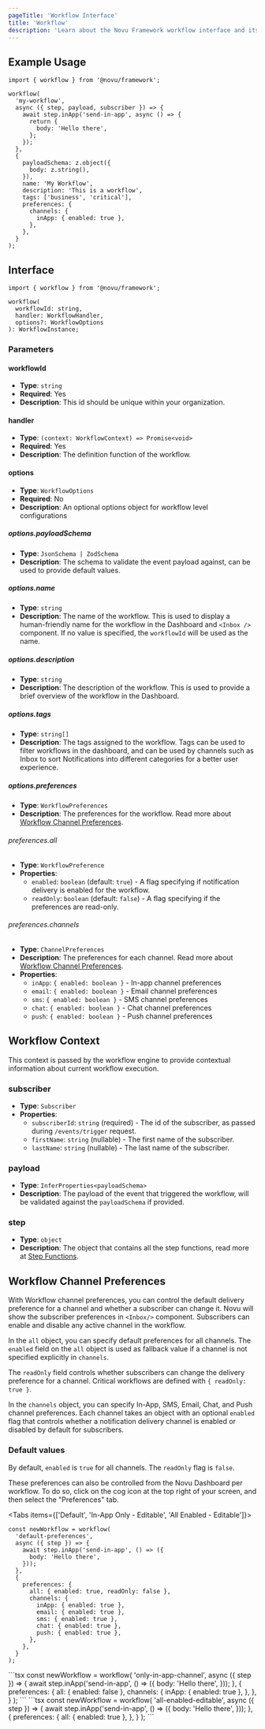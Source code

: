 ```yaml
---
pageTitle: 'Workflow Interface'
title: 'Workflow'
description: 'Learn about the Novu Framework workflow interface and its configuration options'
---
```



## Example Usage

```tsx
import { workflow } from '@novu/framework';

workflow(
  'my-workflow',
  async ({ step, payload, subscriber }) => {
    await step.inApp('send-in-app', async () => {
      return {
        body: 'Hello there',
      };
    });
  },
  {
    payloadSchema: z.object({
      body: z.string(),
    }),
    name: 'My Workflow',
    description: 'This is a workflow',
    tags: ['business', 'critical'],
    preferences: {
      channels: {
        inApp: { enabled: true },
      },
    },
  }
);
```

## Interface

```tsx
import { workflow } from '@novu/framework';

workflow(
  workflowId: string,
  handler: WorkflowHandler,
  options?: WorkflowOptions
): WorkflowInstance;
```

### Parameters

#### workflowId

- **Type**: `string`
- **Required**: Yes
- **Description**: This id should be unique within your organization.

#### handler

- **Type**: `(context: WorkflowContext) => Promise<void>`
- **Required**: Yes
- **Description**: The definition function of the workflow.

#### options

- **Type**: `WorkflowOptions`
- **Required**: No
- **Description**: An optional options object for workflow level configurations

##### options.payloadSchema

- **Type**: `JsonSchema | ZodSchema`
- **Description**: The schema to validate the event payload against, can be used to provide default values.

##### options.name

- **Type**: `string`
- **Description**: The name of the workflow. This is used to display a human-friendly name for the workflow in the Dashboard and `<Inbox />` component. If no value is specified, the `workflowId` will be used as the name.

##### options.description

- **Type**: `string`
- **Description**: The description of the workflow. This is used to provide a brief overview of the workflow in the Dashboard.

##### options.tags

- **Type**: `string[]`
- **Description**: The tags assigned to the workflow. Tags can be used to filter workflows in the dashboard, and can be used by channels such as Inbox to sort Notifications into different categories for a better user experience.

##### options.preferences

- **Type**: `WorkflowPreferences`
- **Description**: The preferences for the workflow. Read more about [Workflow Channel Preferences](/concepts/preferences#workflow-channel-preferences).

###### preferences.all

- **Type**: `WorkflowPreference`
- **Properties**:
  - `enabled`: `boolean` (default: `true`) - A flag specifying if notification delivery is enabled for the workflow.
  - `readOnly`: `boolean` (default: `false`) - A flag specifying if the preferences are read-only.

###### preferences.channels

- **Type**: `ChannelPreferences`
- **Description**: The preferences for each channel. Read more about [Workflow Channel Preferences](/concepts/preferences).
- **Properties**:
  - `inApp`: `{ enabled: boolean }` - In-app channel preferences
  - `email`: `{ enabled: boolean }` - Email channel preferences
  - `sms`: `{ enabled: boolean }` - SMS channel preferences
  - `chat`: `{ enabled: boolean }` - Chat channel preferences
  - `push`: `{ enabled: boolean }` - Push channel preferences

## Workflow Context

This context is passed by the workflow engine to provide contextual information about current workflow execution.

### subscriber

- **Type**: `Subscriber`
- **Properties**:
  - `subscriberId`: `string` (required) - The id of the subscriber, as passed during `/events/trigger` request.
  - `firstName`: `string` (nullable) - The first name of the subscriber.
  - `lastName`: `string` (nullable) - The last name of the subscriber.

### payload

- **Type**: `InferProperties<payloadSchema>`
- **Description**: The payload of the event that triggered the workflow, will be validated against the `payloadSchema` if provided.

### step

- **Type**: `object`
- **Description**: The object that contains all the step functions, read more at [Step Functions](/framework/typescript/steps/overview).

## Workflow Channel Preferences

With Workflow channel preferences, you can control the default delivery preference for a channel and whether a subscriber can change it. Novu will show the subscriber preferences in `<Inbox/>` component. Subscribers can enable and disable any active channel in the workflow.

In the `all` object, you can specify default preferences for all channels. The `enabled` field on the `all` object is used as fallback value if a channel is not specified explicitly in `channels`.

The `readOnly` field controls whether subscribers can change the delivery preference for a channel. Critical workflows are defined with `{ readOnly: true }`.

In the `channels` object, you can specify In-App, SMS, Email, Chat, and Push channel preferences. Each channel takes an object with an optional `enabled` flag that controls whether a notification delivery channel is enabled or disabled by default for subscribers.

### Default values

By default, `enabled` is `true` for all channels. The `readOnly` flag is `false`.

<Callout type="info">
  These preferences can also be controlled from the Novu Dashboard per workflow. To do so, click on
  the cog icon at the top right of your screen, and then select the "Preferences" tab.
</Callout>

<Tabs items={['Default', 'In-App Only - Editable', 'All Enabled - Editable']}>
  <Tab value="Default">
```tsx
const newWorkflow = workflow(
  'default-preferences',
  async ({ step }) => {
    await step.inApp('send-in-app', () => ({
      body: 'Hello there',
    }));
  },
  {
    preferences: {
      all: { enabled: true, readOnly: false },
      channels: {
        inApp: { enabled: true },
        email: { enabled: true },
        sms: { enabled: true },
        chat: { enabled: true },
        push: { enabled: true },
      },
    },
  }
);
```
  </Tab>
  <Tab value="In-App Only - Editable">
```tsx
const newWorkflow = workflow(
  'only-in-app-channel',
  async ({ step }) => {
    await step.inApp('send-in-app', () => ({
      body: 'Hello there',
    }));
  },
  {
    preferences: {
      all: { enabled: false },
      channels: {
        inApp: { enabled: true },
      },
    },
  }
);
```
  </Tab>
  <Tab value="All Enabled - Editable">
```tsx
const newWorkflow = workflow(
  'all-enabled-editable',
  async ({ step }) => {
    await step.inApp('send-in-app', () => ({
      body: 'Hello there',
    }));
  },
  {
    preferences: {
      all: { enabled: true },
    },
  }
);
```
  </Tab>
</Tabs>
